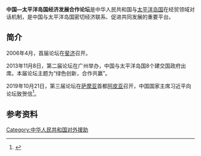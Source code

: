 '''中国—太平洋岛国经济发展合作论坛'''是中华人民共和国与[[太平洋岛国论坛|太平洋岛国]]在经贸领域对话机制，是中国与太平洋岛国密切经济联系、促进共同发展的重要平台。

==简介==
2006年4月，首届论坛在[[斐济|斐济]]召开。

2013年11月8日，第二届论坛在广州举办，中国与太平洋岛国8个建交国政府出席。本届论坛主题为“绿色创新，合作共赢”。

2019年10月21日，第三届论坛在[[萨摩亚|萨摩亚]]首都[[阿皮亚|阿皮亚]]召开，中国国家主席习近平向论坛致贺信<ref>{{cite web |title=习近平向第三届中国－太平洋岛国经济发展合作论坛致贺信 |url=https://www.fmprc.gov.cn/web/zyxw/t1709283.shtml |website=中华人民共和国外交部 |accessdate=2020-07-20 |archive-date=2020-07-20 |archive-url=https://web.archive.org/web/20200720073817/https://www.fmprc.gov.cn/web/zyxw/t1709283.shtml |dead-url=no }}</ref>。

==参考资料==
{{Reflist}}
{{中华人民共和国外交}}
[[Category:中华人民共和国对外援助|Category:中华人民共和国对外援助]]